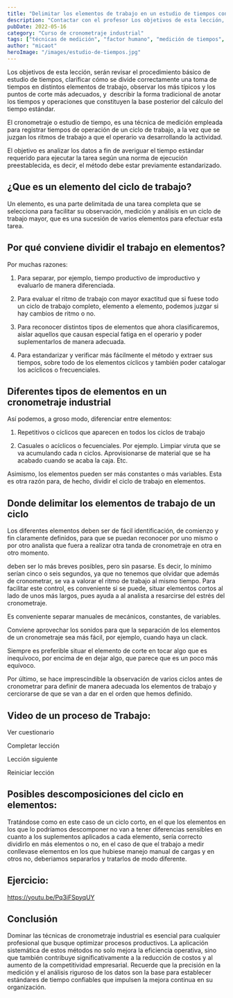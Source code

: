```yaml
---
title: "Delimitar los elementos de trabajo en un estudio de tiempos con cronometro"
description: "Contactar con el profesor Los objetivos de esta lección, serán revisar el procedimiento básico de estudio de tiempos, clarificar cómo se divide correctamente una toma de tiempos en distintos elementos..."
pubDate: 2022-05-16
category: "Curso de cronometraje industrial"
tags: ["técnicas de medición", "factor humano", "medición de tiempos", "estudio de tiempos", "desempeño del operario", "análisis de elementos", "ciclo de trabajo", "diseño de método"]
author: "micaot"
heroImage: "/images/estudio-de-tiempos.jpg"
---
```


Los objetivos de esta lección, serán revisar el procedimiento básico de estudio de tiempos, clarificar cómo se divide correctamente una toma de tiempos en distintos elementos de trabajo, observar los más típicos y los puntos de corte más adecuados, y  describir la forma tradicional de anotar los tiempos y operaciones que constituyen la base posterior del cálculo del tiempo estándar.

El cronometraje o estudio de tiempo, es una técnica de medición empleada para registrar tiempos de operación de un ciclo de trabajo, a la vez que se juzgan los ritmos de trabajo a que el operario va desarrollando la actividad.

El objetivo es analizar los datos a fin de averiguar el tiempo estándar requerido para ejecutar la tarea según una norma de ejecución preestablecida, es decir, el método debe estar previamente estandarizado.

## ¿Que es un elemento del ciclo de trabajo?

Un elemento, es una parte delimitada de una tarea completa que se selecciona para facilitar su observación, medición y análisis en un ciclo de trabajo mayor, que es una sucesión de varios elementos para efectuar esta tarea.

## Por qué conviene dividir el trabajo en elementos?

Por muchas razones:

1. Para separar, por ejemplo, tiempo productivo de improductivo y evaluarlo de manera diferenciada.

2. Para evaluar el ritmo de trabajo con mayor exactitud que si fuese todo un ciclo de trabajo completo, elemento a elemento, podemos juzgar si hay cambios de ritmo o no.

3. Para reconocer distintos tipos de elementos que ahora clasificaremos, aislar aquellos que causan especial fatiga en el operario y poder suplementarlos de manera adecuada.

4. Para estandarizar y verificar más fácilmente el método y extraer sus tiempos, sobre todo de los elementos cíclicos y también poder catalogar los acíclicos o frecuenciales.

## Diferentes tipos de elementos en un cronometraje industrial

Así podemos, a groso modo, diferenciar entre elementos:

1. Repetitivos o cíclicos que aparecen en todos los ciclos de trabajo

2. Casuales o acíclicos o fecuenciales. Por ejemplo. Limpiar viruta que se va acumulando cada n ciclos. Aprovisionarse de material que se ha acabado cuando se acaba la caja. Etc.

Asimismo, los elementos pueden ser más constantes o más variables. Esta es otra razón para, de hecho, dividir el ciclo de trabajo en elementos.

## Donde delimitar los elementos de trabajo de un ciclo

Los diferentes elementos deben ser de fácil identificación, de comienzo y fin claramente definidos, para que se puedan reconocer por uno mismo o por otro analista que fuera a realizar otra tanda de cronometraje en otra en otro momento.

deben ser lo más breves posibles, pero sin pasarse. Es decir, lo mínimo serían cinco o seis segundos, ya que no tenemos que olvidar que además de cronometrar, se va a valorar el ritmo de trabajo al mismo tiempo. Para facilitar este control, es conveniente si se puede, situar elementos cortos al lado de unos más largos, pues ayuda a al analista a resarcirse del estrés del cronometraje.

Es conveniente separar manuales de mecánicos, constantes, de variables.

Conviene aprovechar los sonidos para que la separación de los elementos de un cronometraje sea más fácil, por ejemplo, cuando haya un clack.

Siempre es preferible situar el elemento de corte en tocar algo que es inequívoco, por encima de en dejar algo, que parece que es un poco más equívoco.

Por último, se hace imprescindible la observación de varios ciclos antes de cronometrar para definir de manera adecuada los elementos de trabajo y cerciorarse de que se van a dar en el orden que hemos definido.

## Video de un proceso de Trabajo:

Ver cuestionario

Completar lección

Lección siguiente

Reiniciar lección

## Posibles descomposiciones del ciclo en elementos:

Tratándose  como en este caso de un ciclo corto, en el que los elementos en los que lo podríamos descomponer no van a tener diferencias sensibles en cuanto a los suplementos aplicados a cada elemento, sería correcto dividirlo en más elementos o no, en el caso de que el trabajo a medir conllevase elementos en los que hubiese manejo manual de cargas y en  otros no, deberiamos separarlos y tratarlos de modo diferente.

## Ejercicio:

https://youtu.be/Pq3iFSpyqUY



## Conclusión

Dominar las técnicas de cronometraje industrial es esencial para cualquier profesional que busque optimizar procesos productivos. La aplicación sistemática de estos métodos no solo mejora la eficiencia operativa, sino que también contribuye significativamente a la reducción de costos y al aumento de la competitividad empresarial. Recuerde que la precisión en la medición y el análisis riguroso de los datos son la base para establecer estándares de tiempo confiables que impulsen la mejora continua en su organización.